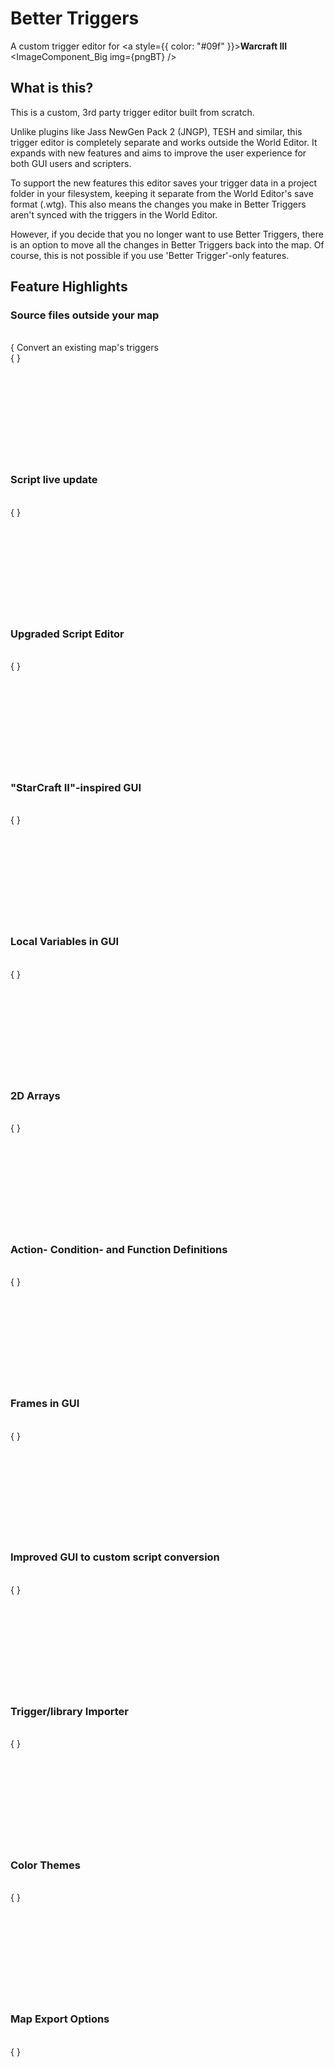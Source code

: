 
# Better Triggers
 
A custom trigger editor for <a style={{ color: "#09f" }}>**Warcraft III**</a>
<br/>
<ImageComponent_Big img={pngBT} />

## What is this?

This is a custom, 3rd party trigger editor built from scratch.

Unlike plugins like Jass NewGen Pack 2 (JNGP), TESH and similar, this trigger editor is completely separate and works outside the World Editor.
It expands with new features and aims to improve the user experience for both GUI users and scripters.

To support the new features this editor saves your trigger data in a project folder in your filesystem,
keeping it separate from the World Editor's save format (.wtg). This also means the changes you make in Better Triggers aren't
synced with the triggers in the World Editor.

However, if you decide that you no longer want to use Better Triggers, there is an option to move all the changes in Better Triggers
back into the map. Of course, this is not possible if you use 'Better Trigger'-only features.

## Feature Highlights

### Source files outside your map

<br/>
{
    <ImageComponent img={gifFileSystem} text="
    As part of the reworked format all triggers, scripts, variables and categories are no longer saved with your map, but are now located in a project directory as individual files and folders.


    <br/><br/><p style='font-style: italic' }}>*This change required the removal of comments in the 'trigger explorer' because the World Editor allows comments with identical names; something a filesystem does not.*</p>
    " />
}

<br/>
<br/>
<br/>
<br/>
<br/>
<br/>
<br/>
<br/>
<br/>
<br/>

### Convert an existing map's triggers
<br/>
{
    <ImageComponent img={pngDS} text="
    <p>If you are already working on a Warcraft 3 map and wish to port your triggers to this editor, you can.
                            When creating a new project you can choose convert an already existing map's triggers. The editor will scan your map for triggers, variables, scripts etc. and converts them to source files readable by this editor.</p>
                        <br/>
                        <p style='font-style: italic'>*The illustrated image shows a converted project of mine.</p>
                    " />
}
<br/>
<br/>
<br/>
<br/>
<br/>
<br/>
<br/>
<br/>
<br/>
<br/>


### Script live update
<br/>
{
    <ImageComponent img={gifLiveScript} text="
                        <p>The editor automatically detects changes made to custom script files in your filesystem.
                            This allows you to work directly in whatever text editor you want and removes the need to copy/paste from external source files into the editor.</p>
                    " />
}

<br/>
<br/>
<br/>
<br/>
<br/>
<br/>
<br/>
<br/>
<br/>
<br/>


### Upgraded Script Editor
<br/>
{
    <ImageComponent img={pngSyntax} text="
                        <p>The built-in script editor has basic syntax highlighting and autocomplete for both Jass and Lua.</p>
                    " />
}


<br/>
<br/>
<br/>
<br/>
<br/>
<br/>
<br/>
<br/>
<br/>
<br/>

### "StarCraft II"-inspired GUI
<br/>
{
    <ImageComponent img={gifParameters} text="
                        <p>The GUI has been re-imagined and has the look and feel of Starcraft II's GUI. You no longer need to click multiple times on parameter links to get to the bottom of the parameter tree. All parameters are now individually clickable.</p>
                    " />
}

<br/>
<br/>
<br/>
<br/>
<br/>
<br/>
<br/>
<br/>
<br/>
<br/>

### Local Variables in GUI
<br/>
{
    <ImageComponent img={pngLocalVariables} text="
                        <p>The GUI supports local variables.</p>
                        <p>Local variables can only be used in actions, hence why they are placed beneath conditions.</p>
                        <p>Keep in mind that locals like unit groups and player groups are created every time the trigger runs,
                            so those are very prone to leaks.
                        </p>" />
}


<br/>
<br/>
<br/>
<br/>
<br/>
<br/>
<br/>
<br/>
<br/>
<br/>


### 2D Arrays
<br/>
{
    <ImageComponent img={pngArray2D} text="
                        <p>The GUI supports 2D arrays for global variables.</p>
                    " />
}


<br/>
<br/>
<br/>
<br/>
<br/>
<br/>
<br/>
<br/>
<br/>
<br/>

### Action- Condition- and Function Definitions
<br/>
{
    <ImageComponent img={pngActionDef} text="
                        <p>The GUI has a feature borrowed from StarCraft II's trigger editor.</p>
                        <p>You can define your own actions, conditions and functions and re-use them in your triggers.</p>
                        <p>This allows for greater flexibility and cleanliness when working on large projects.</p>
                        " />
}


<br/>
<br/>
<br/>
<br/>
<br/>
<br/>
<br/>
<br/>
<br/>
<br/>

### Frames in GUI
<br/>
{
    <ImageComponent img={pngFramehandles} text="
                        <p>You can create custom UI with Frames in GUI.</p>
                    " />
}


<br/>
<br/>
<br/>
<br/>
<br/>
<br/>
<br/>
<br/>
<br/>
<br/>

### Improved GUI to custom script conversion
<br/>
{
    <ImageComponent img={gifGUIConvert} text="
                        <p>You can convert a GUI trigger to custom script, but also convert it back to it's original GUI triggers if you regret it. Additionally, GUI to script conversion is also available for Lua mode.</p>
                    " />
}

<br/>
<br/>
<br/>
<br/>
<br/>
<br/>
<br/>
<br/>
<br/>
<br/>

### Trigger/library Importer
<br/>
{
    <ImageComponent img={pngImportTriggers} text="
                        <p>The tool offers a way to import triggers from another map into your project.</p>
                        <p>You don't need to convert maps to Better Triggers' format before importing triggers into your project. This tool handles it for you.</p>
                    " />
}

<br/>
<br/>
<br/>
<br/>
<br/>
<br/>
<br/>
<br/>
<br/>
<br/>

### Color Themes
<br/>
{
    <ImageComponent img={gifThemes} text="
                        <p>Select between different editor color themes.</p>
                    " />
}

<br/>
<br/>
<br/>
<br/>
<br/>
<br/>
<br/>
<br/>
<br/>
<br/>

### Map Export Options
<br/>
{
    <ImageComponent img={pngExportMapSettings} text="
                        <p>Finally, the tool offers built-in map compression and protection.</p>
                        <p>This is also where you can choose to move all trigger changes from your Better Triggers project back into the map.</p>
                        <p>However, as illustrated in the image, this option is disabled when protection options are enabled.</p>
                    " />
}

<br/>
<br/>
<br/>
<br/>
<br/>
<br/>
<br/>
<br/>
<br/>
<br/>
